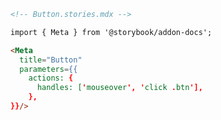 ```md
<!-- Button.stories.mdx -->

import { Meta } from '@storybook/addon-docs';

<Meta 
  title="Button"
  parameters={{
    actions: {
      handles: ['mouseover', 'click .btn'],
    },
}}/>
```